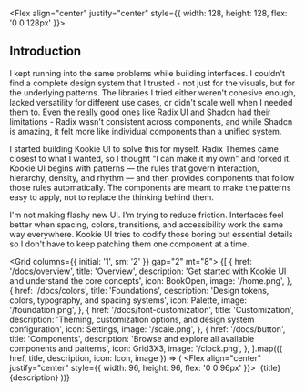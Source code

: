 
<Section size="1">

<Flex align="center" justify="center" style={{ width: 128, height: 128, flex: '0 0 128px' }}>
  <Image src="/asterisk-2.png" alt="" width={128} height={128} fit="cover" />
</Flex>

# Introduction

I kept running into the same problems while building interfaces. I couldn't find a complete design system that I trusted - not just for the visuals, but for the underlying patterns. The libraries I tried either weren't cohesive enough, lacked versatility for different use cases, or didn't scale well when I needed them to. Even the really good ones like Radix UI and Shadcn had their limitations - Radix wasn't consistent across components, and while Shadcn is amazing, it felt more like individual components than a unified system.

I started building Kookie UI to solve this for myself. Radix Themes came closest to what I wanted, so I thought "I can make it my own" and forked it. Kookie UI begins with patterns — the rules that govern interaction, hierarchy, density, and rhythm — and then provides components that follow those rules automatically. The components are meant to make the patterns easy to apply, not to replace the thinking behind them.

I'm not making flashy new UI. I'm trying to reduce friction. Interfaces feel better when spacing, colors, transitions, and accessibility work the same way everywhere. Kookie UI tries to codify those boring but essential details so I don't have to keep patching them one component at a time.

</Section>

<Separator size="4" />

<Section size="1">

<Grid columns={{ initial: '1', sm: '2' }} gap="2" mt="8">
  {[
    {
      href: '/docs/overview',
      title: 'Overview',
      description: 'Get started with Kookie UI and understand the core concepts',
      icon: BookOpen,
      image: '/home.png',
    },
    {
      href: '/docs/colors',
      title: 'Foundations',
      description: 'Design tokens, colors, typography, and spacing systems',
      icon: Palette,
      image: '/foundation.png',
    },
    {
      href: '/docs/font-customization',
      title: 'Customization',
      description: 'Theming, customization options, and design system configuration',
      icon: Settings,
      image: '/scale.png',
    },
    {
      href: '/docs/button',
      title: 'Components',
      description: 'Browse and explore all available components and patterns',
      icon: Grid3X3,
      image: '/clock.png',
    },
  ].map(({ href, title, description, icon: Icon, image }) => (
    <Card asChild key={href} size="2" variant="soft">
      <Link href={href}>
        <Flex direction="row" align="center" gap="4">
          <Flex align="center" justify="center" style={{ width: 96, height: 96, flex: '0 0 96px' }}>
            <Image src={image} alt="" width={96} height={96} fit="cover" />
          </Flex>
          <Flex direction="column" gap="2" p="2">
            <Flex align="center" gap="2">
              <Icon size={16} />
              <Heading size="3" weight="medium">
                {title}
              </Heading>
            </Flex>
            <Text size="2" color="gray">
              {description}
            </Text>
          </Flex>
        </Flex>
      </Link>
    </Card>
  ))}
</Grid>

</Section>
